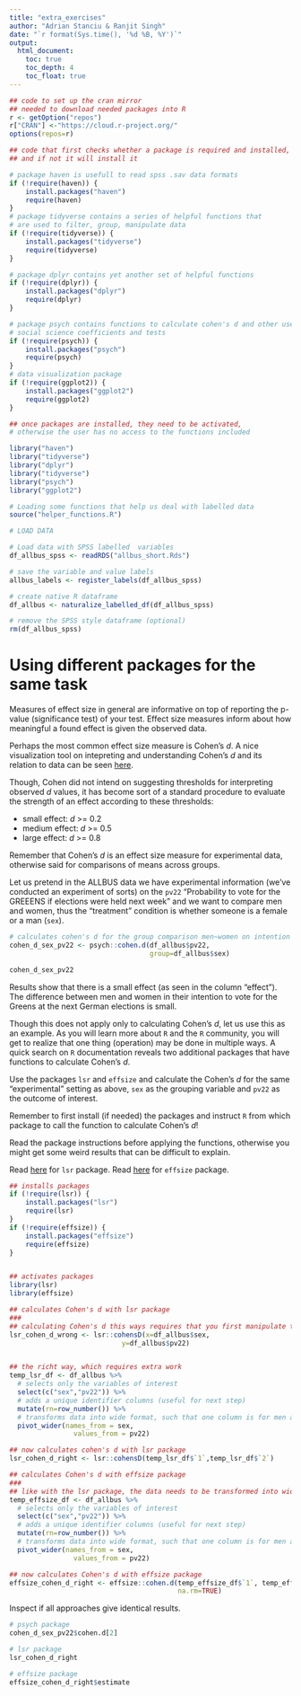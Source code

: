 ```yaml
---
title: "extra_exercises"
author: "Adrian Stanciu & Ranjit Singh"
date: "`r format(Sys.time(), '%d %B, %Y')`"
output:
  html_document:
    toc: true
    toc_depth: 4
    toc_float: true
---
```



```r
## code to set up the cran mirror
## needed to download needed packages into R
r <- getOption("repos")
r["CRAN"] <-"https://cloud.r-project.org/"
options(repos=r)

## code that first checks whether a package is required and installed,
## and if not it will install it 

# package haven is usefull to read spss .sav data formats
if (!require(haven)) {
    install.packages("haven")
    require(haven)
}
# package tidyverse contains a series of helpful functions that 
# are used to filter, group, manipulate data
if (!require(tidyverse)) {
    install.packages("tidyverse")
    require(tidyverse)
}

# package dplyr contains yet another set of helpful functions
if (!require(dplyr)) {
    install.packages("dplyr")
    require(dplyr)
}

# package psych contains functions to calculate cohen's d and other useful
# social science coefficients and tests
if (!require(psych)) {
    install.packages("psych")
    require(psych)
}
# data visualization package
if (!require(ggplot2)) {
    install.packages("ggplot2")
    require(ggplot2)
}

## once packages are installed, they need to be activated,
# otherwise the user has no access to the functions included

library("haven")
library("tidyverse")
library("dplyr")
library("tidyverse")
library("psych")
library("ggplot2")

# Loading some functions that help us deal with labelled data
source("helper_functions.R")

```


```r
# LOAD DATA

# Load data with SPSS labelled  variables
df_allbus_spss <- readRDS("allbus_short.Rds")

# save the variable and value labels
allbus_labels <- register_labels(df_allbus_spss)

# create native R dataframe
df_allbus <- naturalize_labelled_df(df_allbus_spss)

# remove the SPSS style dataframe (optional)
rm(df_allbus_spss)
```


# Using different packages for the same task


Measures of effect size in general are informative on top of reporting the p-value (significance test) of your test. Effect size measures inform about how meaningful a found effect is given the observed data. 

Perhaps the most common effect size measure is Cohen's _d_. A nice visualization tool on intepreting and understanding Cohen's _d_ and its relation to data can be seen [here](https://rpsychologist.com/cohend/).

Though, Cohen did not intend on suggesting thresholds for interpreting observed _d_ values, it has become sort of a standard procedure to evaluate the strength of an effect according to these thresholds:

- small effect: _d_ >= 0.2
- medium effect: _d_ >= 0.5
- large effect: _d_ >= 0.8

Remember that Cohen's _d_ is an effect size measure for experimental data, otherwise said for comparisons of means across groups.

Let us pretend in the ALLBUS data we have experimental information (we've conducted an experiment of sorts) on the `pv22` "Probability to vote for the GREEENS if elections were held next week" and we want to compare men and women, thus the "treatment" condition is whether someone is a female or a man (`sex`).

```r
# calculates cohen's d for the group comparison men~women on intention to vote for greens
cohen_d_sex_pv22 <- psych::cohen.d(df_allbus$pv22,
                                   group=df_allbus$sex) 

cohen_d_sex_pv22
```

Results show that there is a small effect (as seen in the column "effect"). The difference between men and women in their intention to vote for the Greens at the next German elections is small. 

Though this does not apply only to calculating Cohen's _d_, let us use this as an example. As you will learn more about `R` and the `R` community, you will get to realize that one thing (operation) may be done in multiple ways. A quick search on `R` documentation reveals two additional packages that have functions to calculate Cohen's _d_. 

Use the packages `lsr` and `effsize` and calculate the Cohen's _d_ for the same "experimental" setting as above, `sex` as the grouping variable and `pv22` as the outcome of interest. 

Remember to first install (if needed) the packages and instruct `R` from which package to call the function to calculate Cohen's _d_!

Read the package instructions before applying the functions, otherwise you might get some weird results that can be difficult to explain.

Read [here](https://www.rdocumentation.org/packages/lsr/versions/0.5.2/topics/cohensD) for `lsr` package. 
Read [here](https://www.rdocumentation.org/packages/effsize/versions/0.8.1/topics/cohen.d) for `effsize` package.

```r
## installs packages
if (!require(lsr)) {
    install.packages("lsr")
    require(lsr)
}
if (!require(effsize)) {
    install.packages("effsize")
    require(effsize)
}


## activates packages
library(lsr)
library(effsize)

## calculates Cohen's d with lsr package
###
## calculating Cohen's d this ways requires that you first manipulate the data, such that 
lsr_cohen_d_wrong <- lsr::cohensD(x=df_allbus$sex,
                            y=df_allbus$pv22)


## the richt way, which requires extra work
temp_lsr_df <- df_allbus %>% 
  # selects only the variables of interest  
  select(c("sex","pv22")) %>% 
  # adds a unique identifier columns (useful for next step)  
  mutate(rn=row_number()) %>% 
  # transforms data into wide format, such that one column is for men and one for women  
  pivot_wider(names_from = sex, 
                values_from = pv22)

## now calculates cohen's d with lsr package
lsr_cohen_d_right <- lsr::cohensD(temp_lsr_df$`1`,temp_lsr_df$`2`)

## calculates Cohen's d with effsize package
###
## like with the lsr package, the data needs to be transformed into wide format
temp_effsize_df <- df_allbus %>% 
  # selects only the variables of interest  
  select(c("sex","pv22")) %>% 
  # adds a unique identifier columns (useful for next step)  
  mutate(rn=row_number()) %>% 
  # transforms data into wide format, such that one column is for men and one for women  
  pivot_wider(names_from = sex, 
                values_from = pv22)

## now calculates Cohen's d with effsize package
effsize_cohen_d_right <- effsize::cohen.d(temp_effsize_df$`1`, temp_effsize_df$`2`,
                                          na.rm=TRUE)

```

Inspect if all approaches give identical results.

```r
# psych package
cohen_d_sex_pv22$cohen.d[2]

# lsr package
lsr_cohen_d_right

# effsize package
effsize_cohen_d_right$estimate
```
